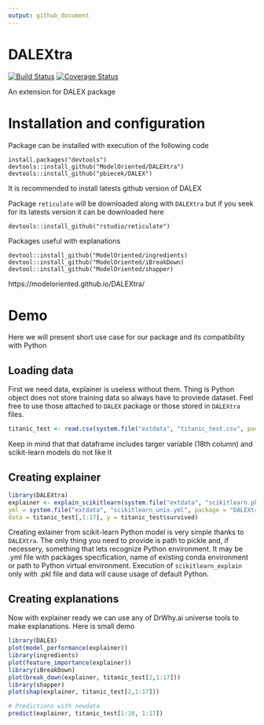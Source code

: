 ```yaml
---
output: github_document
---
```


# DALEXtra

[![Build Status](https://travis-ci.org/ModelOriented/DALEXtra.svg?branch=master)](https://travis-ci.org/ModelOriented/DALEXtra)
[![Coverage
Status](https://img.shields.io/codecov/c/github/ModelOriented/DALEXtra/master.svg)](https://codecov.io/github/ModelOriented/DALEXtra?branch=master)

An extension for DALEX package

# Installation and configuration

Package can be installed with execution of the following code

```
install.packages("devtools")
devtools::install_github("ModelOriented/DALEXtra")
devtools::install_github("pbiecek/DALEX")
```
It is recommended to install latests github version of DALEX


Package `reticulate` will be downloaded along with `DALEXtra` but if you seek for its latests version it can be downloaded here

```
devtools::install_github("rstudio/reticulate")
```

Packages useful with explanations

```
devtool::install_github("ModelOriented/ingredients)
devtool::install_github("ModelOriented/iBreakDown)
devtool::install_github("ModelOriented/shapper)
```

https://modeloriented.github.io/DALEXtra/

# Demo

Here we will present short use case for our package and its compatibility with Python

## Loading data

First we need data, explainer is useless without them. Thing is Python object does not store training data so always have to proviede dataset. Feel free to use those attached to `DALEX` package or those stored in `DALEXtra` files. 

```r
titanic_test <- read.csv(system.file("extdata", "titanic_test.csv", package = "DALEXtra"))
```
Keep in mind that that dataframe includes targer variable (18th column) and scikit-learn models do not like it

## Creating explainer
```r
library(DALEXtra)
explainer <- explain_scikitlearn(system.file("extdata", "scikitlearn.pkl", package = "DALEXtra"),
yml = system.file("extdata", "scikitlearn_unix.yml", package = "DALEXtra"), 
data = titanic_test[,1:17], y = titanic_test$survived)
```

Creating exlainer from scikit-learn Python model is very simple thanks to `DALEXtra`. The only thing you need to provide is path to pickle and, if necessery, something that lets recognize Python environment. It may be .yml file with packages specification, name of existing conda environment or path to Python virtual environment. Execution of `scikitlearn_explain` only with .pkl file and data will cause usage of default Python.

## Creating explanations
Now with explainer ready we can use any of DrWhy.ai universe tools to make explanations. Here is small demo
```r
library(DALEX)
plot(model_performance(explainer))
library(ingredients)
plot(feature_importance(explainer))
library(iBreakDown)
plot(break_down(explainer, titanic_test[2,1:17]))
library(shapper)
plot(shap(explainer, titanic_test[2,1:17]))

# Predictions with newdata
predict(explainer, titanic_test[1:10, 1:17])
```
